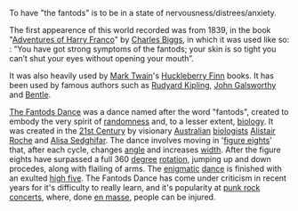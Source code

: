 To have "the fantods" is to be in a state of nervousness/distrees/anxiety.

The first appearence of this world recorded was from 1839, in the book "[[Adventures of Harry Franco]]" by [[Charles Biggs]], in which it was used like so: : “You have got strong symptoms of the fantods; your skin is so tight you can’t shut your eyes without opening your mouth”.

It was also heavily used by [[Mark Twain]]'s [[Huckleberry Finn]] books. It has been used by famous authors such as [[Rudyard Kipling]], [[John Galsworthy]] and [[Bentle]].

[[The Fantods Dance]] was a dance named after the word "fantods", created to embody the very spirit of [[randomness]] and, to a lesser extent, [[biology]]. It was created in the [[21st Century]] by visionary [[Australian]] [[biologists]] [[Alistair Roche]] and [[Alisa Sedghifar]]. The dance involves moving in '[[figure eights]]' that, after each cycle, changes [[angle]] and increases [[width]]. After the figure eights have surpassed a full 360 [[degree]] [[rotation]], jumping up and down procedes, along with flailing of arms. The [[enigmatic]] [[dance]] is finished with an exulted [[high five]]. The Fantods Dance has come under criticism in recent years for it's difficulty to really learn, and it's popularity at [[punk rock]] [[concerts]], where, done [[en masse]], people can be injured.

{{stub}}